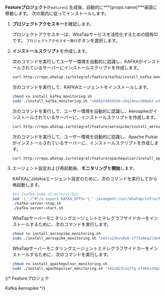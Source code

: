 **Featureプロジェクト**(<code class='Features'>Features</code>) 生成後、自動的に***{props.name}***画面に移動します。 次の案内に従ってインストールします。 

1. **プロジェクトアクセスキー**を確認します。 

   プロジェクトアクセスキーは、WhaTapサービスを活性化するための固有IDです。 <code class='my'>プロジェクトアクセスキー発行</code>ボタンを選択します。 

2. **インストールスクリプト**を作成します。 

   <InDoc pages="kafka-introduction">

   次のコマンドを実行してユーザー環境を自動的に認識し、KAFKAがインストールされているサーバーにインストールスクリプトを作成します。 

   ```bash
   curl http://repo.whatap.io/telegraf/feature/kafka/install_kafka_monitoring.sh -o install_kafka_monitoring.sh
   ```

   次のコマンドを実行して、KAFKAエージェントをインストールします。

   ```bash
   chmod +x install_kafka_monitoring.sh
   sudo ./install_kafka_monitoring.sh "x604pf485d1kk-z6q14nuc509pk3-x39moealrfodum" "13.124.11.223/13.209.172.35"
   ```

   </InDoc>

   <InDoc pages="aerospike-introduction">

   次のコマンドを実行して、ユーザー環境を自動的に認識し、Aerospikeがインストールされているサーバーに、インストールスクリプトを作成します。 

   ```bash
   curl http://repo.whatap.io/telegraf/feature/aerospike/install_aerospike_monitoring.sh -o install_aerospike_monitoring.sh
   ```

   </InDoc>

   <InDoc pages="apache-pulsar-introduction">

   次のコマンドを実行して、ユーザー環境を自動的に認識し、Apache Pulsarがインストールされているサーバーに、インストールスクリプトを作成します。 

   ```bash
   curl http://repo.whatap.io/telegraf/feature/apachepulsar/install_apachepulsar_monitoring.sh -o install_apachepulsar_monitoring.sh
   ```

   </InDoc>

3. エージェント設定および再起動後、**モニタリング**を**開始**します。  

   <InDoc pages="kafka-introduction">

   KAFKAにJolokiaエージェント設定のために、次のコマンドを実行してから再起動します。

   ```bash
   #cd {kafka home directory}/bin
   sed -i '/^#!/a export KAFKA_OPTS='\''-javaagent:/usr/whatap/infra/feature/jolokia-agent-jvm-2.0.1-javaagent.jar=port=8778,host=127.0.0.1'\''' kafka-server-start.sh
   ./kafka-server-stop.sh
   ./kafka-server-start.sh
   ```

   </InDoc>

   <InDoc pages="aerospike-introduction">

   WhaTapサーバーモニタリングエージェントとテレグラフサイドカーをインストールするために、次のコマンドを実行します。

   ```bash
   chmod +x install_aerospike_monitoring.sh
   sudo ./install_aerospike_monitoring.sh "x42ru23mvv8e0-z773a0eqslde4u-z32imrtin4l23j" "15.165.146.117"
   ```

   </InDoc>

   <InDoc pages="apache-pulsar-introduction">

   WhaTapサーバーモニタリングエージェントとテレグラフサイドカーをインストールするために、次のコマンドを実行します。

   ```bash
   chmod +x install_apachepulsar_monitoring.sh
   sudo ./install_apachepulsar_monitoring.sh "x42s823cuq7fg-x7ekkc24qctvr1-z51hfam8avhtls" "15.165.146.117"
   ```

   </InDoc>

{/* 
Featureプロジェク 

Kafka
Aerospike 
*/}
